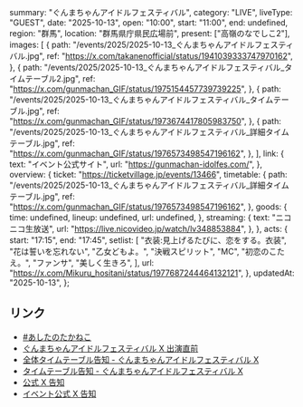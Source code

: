   summary: "ぐんまちゃんアイドルフェスティバル",
  category: "LIVE",
  liveType: "GUEST",
  date: "2025-10-13",
  open: "10:00",
  start: "11:00",
  end: undefined,
  region: "群馬",
  location: "群馬県庁県民広場前",
  present: ["高嶺のなでしこ2"],
  images: [
    {
      path: "/events/2025/2025-10-13_ぐんまちゃんアイドルフェスティバル.jpg",
      ref: "https://x.com/takanenofficial/status/1941039333747970162",
    },
    {
      path: "/events/2025/2025-10-13_ぐんまちゃんアイドルフェスティバル_タイムテーブル2.jpg",
      ref: "https://x.com/gunmachan_GIF/status/1975154457739739225",
    },
    {
      path: "/events/2025/2025-10-13_ぐんまちゃんアイドルフェスティバル_タイムテーブル.jpg",
      ref: "https://x.com/gunmachan_GIF/status/1973674417805983750",
    },
    {
      path: "/events/2025/2025-10-13_ぐんまちゃんアイドルフェスティバル_詳細タイムテーブル.jpg",
      ref: "https://x.com/gunmachan_GIF/status/1976573498547196162",
    },
  ],
  link: {
    text: "イベント公式サイト",
    url: "https://gunmachan-idolfes.com/",
  },
  overview: {
    ticket: "https://ticketvillage.jp/events/13466",
    timetable: {
      path: "/events/2025/2025-10-13_ぐんまちゃんアイドルフェスティバル_詳細タイムテーブル.jpg",
      ref: "https://x.com/gunmachan_GIF/status/1976573498547196162",
    },
    goods: {
      time: undefined,
      lineup: undefined,
      url: undefined,
    },
    streaming: {
      text: "ニコニコ生放送",
      url: "https://live.nicovideo.jp/watch/lv348853884",
    },
  },
  acts: {
    start: "17:15",
    end: "17:45",
    setlist: [
      "衣装:見上げるたびに、恋をする。衣装",
      "花は誓いを忘れない",
      "乙女どもよ。",
      "決戦スピリット",
      "MC",
      "初恋のこたえ。",
      "ファンサ",
      "美しく生きろ",
    ],
    url: "https://x.com/Mikuru_hositani/status/1977687244464132121",
  },
  updatedAt: "2025-10-13",
};

## リンク

- [#あしたのたかねこ](https://x.com/takanenofficial/status/1977366165417533800)
- [ぐんまちゃんアイドルフェスティバル X 出演直前](https://x.com/gunmachan_GIF/status/1977648539468767674)
- [全体タイムテーブル告知 - ぐんまちゃんアイドルフェスティバル X](https://x.com/gunmachan_GIF/status/1975154457739739225)
- [タイムテーブル告知 - ぐんまちゃんアイドルフェスティバル X](https://x.com/gunmachan_GIF/status/1973674417805983750)
- [公式 X 告知](https://x.com/takanenofficial/status/1941039333747970162)
- [イベント公式 X 告知](https://x.com/gunmachan_GIF/status/1941014178137100801)
